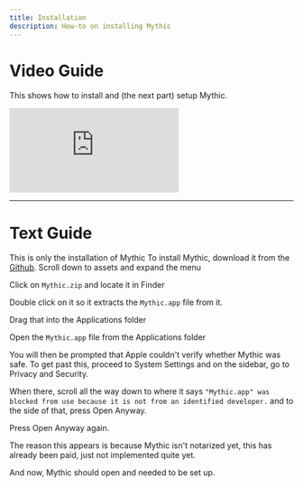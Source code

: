 ```yaml
---
title: Installation
description: How-to on installing Mythic
---
```


# Video Guide

This shows how to install and (the next part) setup Mythic.

<div
  style={{
    position: "relative",
    paddingBottom: "56.25%",
    height: "0",
    overflow: "hidden",
    maxWidth: "100%",
    height: "auto",
  }}
>
  <iframe
    style={{
      position: "absolute",
      top: "0",
      left: "0",
      width: "100%",
      height: "100%",
    }}
    src="https://www.youtube.com/embed/8OD3i1V2kIk"
    title="How to Install and Setup Mythic"
    frameborder="0"
    allow="accelerometer; autoplay; clipboard-write; encrypted-media; gyroscope; picture-in-picture; web-share"
    referrerpolicy="strict-origin-when-cross-origin"
    allowfullscreen
  ></iframe>
</div>

---

# Text Guide

This is only the installation of Mythic
To install Mythic, download it from the [Github](https://github.com/MythicApp/Mythic/releases).
Scroll down to assets and expand the menu

Click on `Mythic.zip` and locate it in Finder

Double click on it so it extracts the `Mythic.app` file from it.

Drag that into the Applications folder

Open the `Mythic.app` file from the Applications folder

You will then be prompted that Apple couldn't verify whether Mythic was safe. To get past this, proceed to System Settings and on the sidebar, go to Privacy and Security.

When there, scroll all the way down to where it says `"Mythic.app" was blocked from use because it is not from an identified developer.` and to the side of that, press Open Anyway.

Press Open Anyway again.

The reason this appears is because Mythic isn't notarized yet, this has already been paid, just not implemented quite yet.

And now, Mythic should open and needed to be set up.
